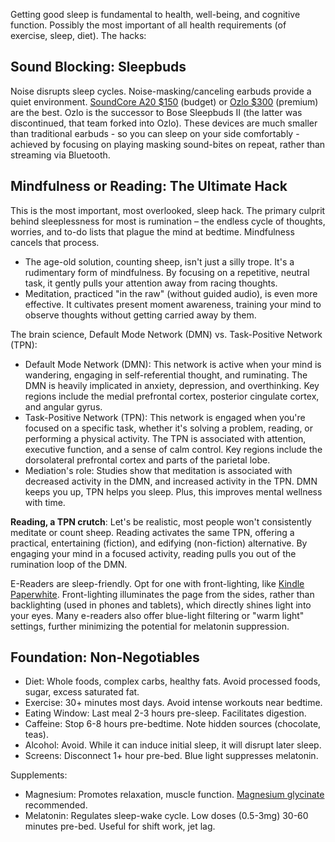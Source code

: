 
Getting good sleep is fundamental to health, well-being, and cognitive function. Possibly the most important of all health requirements (of exercise, sleep, diet). The hacks:

## Sound Blocking: Sleepbuds

Noise disrupts sleep cycles. Noise-masking/canceling earbuds provide a quiet environment. [SoundCore A20 $150](https://amzn.to/41575oD) (budget) or [Ozlo $300](https://amzn.to/414becq) (premium) are the best. Ozlo is the successor to Bose Sleepbuds II (the latter was discontinued, that team forked into Ozlo). These devices are much smaller than traditional earbuds - so you can sleep on your side comfortably - achieved by focusing on playing masking sound-bites on repeat, rather than streaming via Bluetooth.

## Mindfulness or Reading: The Ultimate Hack
This is the most important, most overlooked, sleep hack. The primary culprit behind sleeplessness for most is rumination – the endless cycle of thoughts, worries, and to-do lists that plague the mind at bedtime. Mindfulness cancels that process.

* The age-old solution, counting sheep, isn't just a silly trope. It's a rudimentary form of mindfulness. By focusing on a repetitive, neutral task, it gently pulls your attention away from racing thoughts.
* Meditation, practiced "in the raw" (without guided audio), is even more effective. It cultivates present moment awareness, training your mind to observe thoughts without getting carried away by them.

The brain science, Default Mode Network (DMN) vs. Task-Positive Network (TPN):
* Default Mode Network (DMN): This network is active when your mind is wandering, engaging in self-referential thought, and ruminating. The DMN is heavily implicated in anxiety, depression, and overthinking. Key regions include the medial prefrontal cortex, posterior cingulate cortex, and angular gyrus.
* Task-Positive Network (TPN): This network is engaged when you're focused on a specific task, whether it's solving a problem, reading, or performing a physical activity. The TPN is associated with attention, executive function, and a sense of calm control. Key regions include the dorsolateral prefrontal cortex and parts of the parietal lobe.
* Mediation's role: Studies show that meditation is associated with decreased activity in the DMN, and increased activity in the TPN. DMN keeps you up, TPN helps you sleep. Plus, this improves mental wellness with time.

**Reading, a TPN crutch**: Let's be realistic, most people won't consistently meditate or count sheep. Reading activates the same TPN, offering a practical, entertaining (fiction), and edifying (non-fiction) alternative. By engaging your mind in a focused activity, reading pulls you out of the rumination loop of the DMN.

E-Readers are sleep-friendly. Opt for one with front-lighting, like [Kindle Paperwhite](https://amzn.to/3CP6jTq). Front-lighting illuminates the page from the sides, rather than backlighting (used in phones and tablets), which directly shines light into your eyes. Many e-readers also offer blue-light filtering or "warm light" settings, further minimizing the potential for melatonin suppression.

## Foundation: Non-Negotiables

* Diet: Whole foods, complex carbs, healthy fats. Avoid processed foods, sugar, excess saturated fat.
* Exercise: 30+ minutes most days. Avoid intense workouts near bedtime.
* Eating Window: Last meal 2-3 hours pre-sleep. Facilitates digestion.
* Caffeine: Stop 6-8 hours pre-bedtime. Note hidden sources (chocolate, teas).
* Alcohol: Avoid. While it can induce initial sleep, it will disrupt later sleep.
* Screens: Disconnect 1+ hour pre-bed. Blue light suppresses melatonin.

Supplements:

* Magnesium: Promotes relaxation, muscle function. [Magnesium glycinate](https://amzn.to/3QaqP4e) recommended.
* Melatonin: Regulates sleep-wake cycle. Low doses (0.5-3mg) 30-60 minutes pre-bed. Useful for shift work, jet lag.